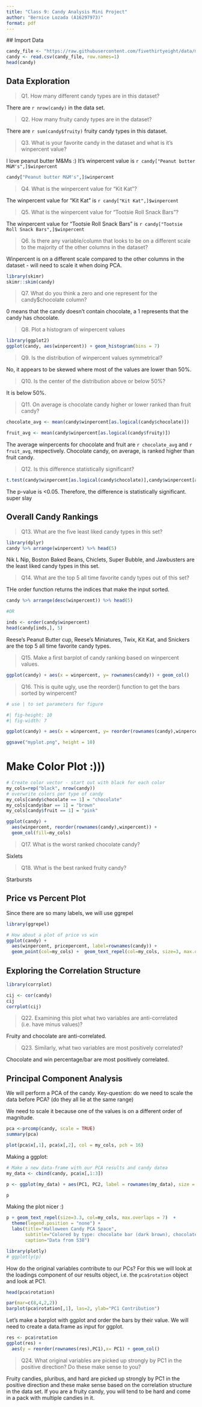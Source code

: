 ```yaml
---
title: "Class 9: Candy Analysis Mini Project"
author: "Bernice Lozada (A16297973)"
format: pdf
---
```

 
 ## Import Data
 
```r
candy_file <- "https://raw.githubusercontent.com/fivethirtyeight/data/master/candy-power-ranking/candy-data.csv"
candy <- read.csv(candy_file, row.names=1)
head(candy)
```
 
## Data Exploration
 
> Q1. How many different candy types are in this dataset?

There are `r nrow(candy)` in the data set.


> Q2. How many fruity candy types are in the dataset?

There are `r sum(candy$fruity)` fruity candy types in this dataset.

> Q3. What is your favorite candy in the dataset and what is it’s winpercent value?

I love peanut butter M&Ms :) It's winpercent value is `r candy["Peanut butter M&M's",]$winpercent`
```r
candy["Peanut butter M&M's",]$winpercent
```


> Q4. What is the winpercent value for “Kit Kat”?

The winpercent value for "Kit Kat" is `r candy["Kit Kat",]$winpercent`


> Q5. What is the winpercent value for “Tootsie Roll Snack Bars”?

The winpercent value for "Tootsie Roll Snack Bars" is `r candy["Tootsie Roll Snack Bars",]$winpercent`

> Q6. Is there any variable/column that looks to be on a different scale to the majority of the other columns in the dataset?

Winpercent is on a different scale compared to the other columns in the dataset - will need to scale it when doing PCA.

```r
library(skimr)
skimr::skim(candy)
```


> Q7. What do you think a zero and one represent for the candy$chocolate column?

0 means that the candy doesn't contain chocolate, a 1 represents that the candy has chocolate.

> Q8. Plot a histogram of winpercent values

```r
library(ggplot2)
ggplot(candy, aes(winpercent)) + geom_histogram(bins = 7)
```


> Q9. Is the distribution of winpercent values symmetrical?

No, it appears to be skewed where most of the values are lower than 50%.

> Q10. Is the center of the distribution above or below 50%?

It is below 50%.

> Q11. On average is chocolate candy higher or lower ranked than fruit candy?

```r
chocolate_avg <- mean(candy$winpercent[as.logical(candy$chocolate)])

fruit_avg <- mean(candy$winpercent[as.logical(candy$fruity)])
```

The average winpercents for chocolate and fruit are `r chocolate_avg` and `r fruit_avg`, respectively. Chocolate candy, on average, is ranked higher than fruit candy.

> Q12. Is this difference statistically significant?

```r
t.test(candy$winpercent[as.logical(candy$chocolate)],candy$winpercent[as.logical(candy$fruity)] )
```

The p-value is <0.05. Therefore, the difference is statistically significant. super slay

## Overall Candy Rankings

> Q13. What are the five least liked candy types in this set?

```r
library(dplyr)
candy %>% arrange(winpercent) %>% head(5)
```
Nik L Nip, Boston Baked Beans, Chiclets, Super Bubble, and Jawbusters are the least liked candy types in this set. 

> Q14. What are the top 5 all time favorite candy types out of this set?

THe order function returns the indices that make the input sorted.


```r
candy %>% arrange(desc(winpercent)) %>% head(5)

#OR

inds <- order(candy$winpercent)
head(candy[inds,], 5)
```
Reese's Peanut Butter cup, Reese's Miniatures, Twix, Kit Kat, and Snickers are the top 5 all time favorite candy types. 

> Q15. Make a first barplot of candy ranking based on winpercent values.

```r
ggplot(candy) + aes(x = winpercent, y= rownames(candy)) + geom_col()
```

> Q16. This is quite ugly, use the reorder() function to get the bars sorted by winpercent?


```r
# use | to set parameters for figure

#| fig-height: 10
#| fig-width: 7

ggplot(candy) + aes(x = winpercent, y= reorder(rownames(candy),winpercent)) + geom_col()

ggsave("myplot.png", height = 10)
```

# Make Color Plot :)))

```r
# Create color vector - start out with black for each color
my_cols=rep("black", nrow(candy))
# overwrite colors per type of candy
my_cols[candy$chocolate == 1] = "chocolate"
my_cols[candy$bar == 1] = "brown"
my_cols[candy$fruit == 1] = "pink"

ggplot(candy) + 
  aes(winpercent, reorder(rownames(candy),winpercent)) +
  geom_col(fill=my_cols) 
```

> Q17. What is the worst ranked chocolate candy?

Sixlets

> Q18. What is the best ranked fruity candy?

Starbursts

## Price vs Percent Plot

Since there are so many labels, we will use ggrepel

```r
library(ggrepel)

# How about a plot of price vs win
ggplot(candy) +
  aes(winpercent, pricepercent, label=rownames(candy)) +
  geom_point(col=my_cols) +  geom_text_repel(col=my_cols, size=3, max.overlaps = 8)
```

## Exploring the Correlation Structure

```r
library(corrplot)

cij <- cor(candy)
cij
corrplot(cij)
```

> Q22. Examining this plot what two variables are anti-correlated (i.e. have minus values)?

Fruity and chocolate are anti-correlated.

>Q23. Similarly, what two variables are most positively correlated?

Chocolate and win percentage/bar are most positively correlated. 

## Principal Component Analysis

We will perform a PCA of the candy. Key-question: do we need to scale the data before PCA? (do they all lie at the same range)

We need to scale it because one of the values is on a different order of magnitude.

```r
pca <-prcomp(candy, scale = TRUE)
summary(pca)
```
```r
plot(pca$x[,1], pca$x[,2], col = my_cols, pch = 16)
```

Making a ggplot:

```r
# Make a new data-frame with our PCA results and candy datea
my_data <- cbind(candy, pca$x[,1:3])

p <- ggplot(my_data) + aes(PC1, PC2, label = rownames(my_data), size = winpercent/100) + geom_point(col = my_cols) 

p
```
Making the plot nicer :)

```r
p + geom_text_repel(size=3.3, col=my_cols, max.overlaps = 7)  + 
  theme(legend.position = "none") +
  labs(title="Halloween Candy PCA Space",
       subtitle="Colored by type: chocolate bar (dark brown), chocolate other (light brown), fruity (red), other (black)",
       caption="Data from 538")

```

```r

library(plotly)
# ggplotly(p)
```

How do the original variables contribute to our PCs? For this we will look at the loadings component of our results object, i.e. the `pca$rotation` object and look at PC1. 

```r
head(pca$rotation)

par(mar=c(8,4,2,2))
barplot(pca$rotation[,1], las=2, ylab="PC1 Contribution")
```

Let's make a barplot with ggplot and order the bars by their value. We will need to create a data.frame as input for ggplot.

```r
res <- pca$rotation
ggplot(res) +
  aes(y = reorder(rownames(res),PC1),x= PC1) + geom_col()
```


> Q24. What original variables are picked up strongly by PC1 in the positive direction? Do these make sense to you?

Fruity candies, pluribus, and hard are picked up strongly by PC1 in the positive direction and these make sense based on the correlation structure in the data set. If you are a fruity candy, you will tend to be hard and come in a pack with multiple candies in it. 
